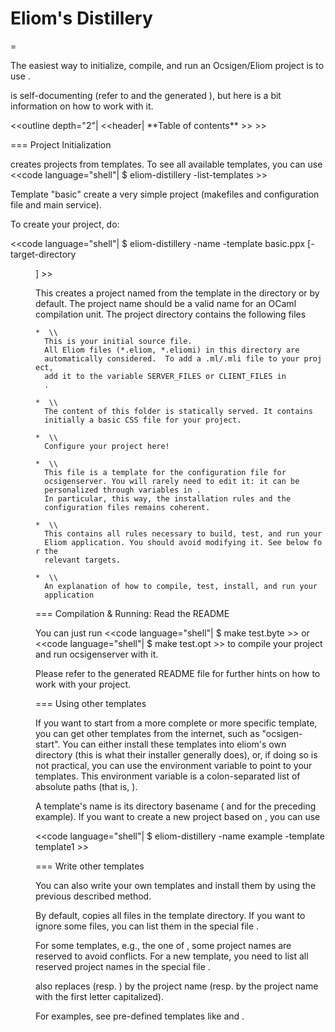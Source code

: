 
= Eliom's Distillery==

The easiest way to initialize, compile, and run an Ocsigen/Eliom
project is to use {{{eliom-distillery}}}.

{{{eliom-distillery}}} is self-documenting (refer to
{{{eliom-distillery -help}}} and the generated {{{README}}}), but here
is a bit information on how to work with it.

<<outline depth="2"| <<header| **Table of contents** >> >>



=== Project Initialization

{{{eliom-distillery}}} creates projects from templates.
To see all available templates, you can use
<<code language="shell"|
$ eliom-distillery -list-templates
>>

Template "basic" create a very simple project (makefiles and configuration file
and main service).

To create your project, do:

<<code language="shell"|
$ eliom-distillery -name <name> -template basic.ppx [-target-directory <dir>]
>>

This creates a project named {{{<name>}}} from the {{{"basic.ppx"}}}
template in the directory {{{<dir>}}} or {{{<name>}}} by default.
The project name should be a valid name for an OCaml compilation unit.
The project directory contains the following files

 * {{{<name>.eliom}}} \\
   This is your initial source file.
   All Eliom files (*.eliom, *.eliomi) in this directory are
   automatically considered.  To add a .ml/.mli file to your project,
   add it to the variable SERVER_FILES or CLIENT_FILES in
   {{{Makefile.options}}}.

 * {{{static/}}} \\
   The content of this folder is statically served. It contains
   initially a basic CSS file for your project.

 * {{{Makefile.options}}} \\
   Configure your project here!

 * {{{name.conf.in}}} \\
   This file is a template for the configuration file for
   ocsigenserver. You will rarely need to edit it: it can be
   personalized through variables in {{{Makefile.options}}}.
   In particular, this way, the installation rules and the
   configuration files remains coherent.

 * {{{Makefile}}} \\
   This contains all rules necessary to build, test, and run your
   Eliom application. You should avoid modifying it. See below for the
   relevant targets.

 * {{{README}}} \\
   An explanation of how to compile, test, install, and run your
   application

=== Compilation & Running: Read the README

You can just run
<<code language="shell"|
$ make test.byte
>>
or
<<code language="shell"|
$ make test.opt
>>
to compile your project and run ocsigenserver with it.

Please refer to the generated README file for further hints
on how to work with your project.

=== Using other templates

If you want to start from a more complete or more specific template,
you can get other templates from the internet, such as
"ocsigen-start". You can either install these templates into eliom's
own directory (this is what their installer generally does), or, if
doing so is not practical, you can use the {{{ELIOM_DISTILLERY_PATH}}}
environment variable to point to your templates. This environment
variable is a colon-separated list of absolute paths (that is, {{{export ELIOM_DISTILLERY_PATH=/usr/lib/template1:/usr/local/lib/template2}}}).

A template's name is its directory basename ({{{template1}}} and
{{{template2}}} for the preceding example). If you want to create a
new project based on {{{template1}}}, you can use

<<code language="shell"|
$ eliom-distillery -name example -template template1
>>

=== Write other templates

You can also write your own templates and install them by using the
previous described method.

By default, {{{eliom-distillery}}} copies all files in the template
directory. If you want to ignore some files, you can list them in the
special file {{{.eliomignore}}}.

For some templates, e.g., the one of {{{Ocsigen Start}}}, some project
names are reserved to avoid conflicts. For a new template, you need to
list all reserved project names in the special file
{{{.eliomreserve}}}.

{{{eliom-distillery}}} also replaces {{{%%%PROJECT_NAME%%%}}} (resp.
{{{%%%MODULE_NAME%%%}}}) by the project name (resp. by the project
name with the first letter capitalized).

For examples, see pre-defined templates like {{{basic.ppx}}} and
{{{os.pgocaml}}}.
